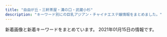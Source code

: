 ```yaml
---
title: "自由が丘・三軒茶屋・溝の口・武蔵小杉"
description: "キーワード別にの巨乳アジアン・チャイナエステ嬢情報をまとめました。"
---
```


新着画像と新着キーワードをまとめています。
2021年01月15日の情報です。

<DmmAffiliateIns />
<KeywordTable
  shops={
    [
    {
        "keywords": {
            "C": 1,
            "85": 1,
            "86": 2
        },
        "station": "\u4e8c\u5b50\u7389\u5ddd\u99c5\u6771\u53e3",
        "name": "\u604b\u4eba",
        "url": "http://koibito.ies.bz/",
        "img_links": [
            "http://koibito.ies.bz/images/s_staff1.png",
            "http://koibito.ies.bz/photos/sites/69/2018/10/201810150304491.jpg",
            "http://koibito.ies.bz/images/new.jpg",
            "http://koibito.ies.bz/images/link.jpg",
            "http://koibito.ies.bz/images/s_staff.png",
            "http://koibito.ies.bz/images/room1.jpg",
            "http://koibito.ies.bz/images/no2.png",
            "http://koibito.ies.bz/photos/sites/69/2018/10/2018100214242547.jpg",
            "http://koibito.ies.bz/images/info.jpg",
            "http://koibito.ies.bz/images/no1.png",
            "http://koibito.ies.bz/images/s_ranking.png",
            "http://koibito.ies.bz/images/mobile.jpg",
            "http://koibito.ies.bz/images/s_news.png",
            "http://koibito.ies.bz/photos/sites/69/2018/10/2018100214220989.jpg",
            "http://koibito.ies.bz/images/room4.jpg",
            "http://koibito.ies.bz/images/room2.jpg",
            "http://koibito.ies.bz/images/s_pick.jpg",
            "http://koibito.ies.bz/images/top.png",
            "http://koibito.ies.bz/images/room3.jpg"
        ]
    },
    {
        "keywords": {},
        "url": "http://annex-jp.info/",
        "img_links": [
            "http://annex-jp.info/images/kp-info.jpg",
            "http://www.annex-jp.info/i/img/riri.jpg",
            "http://www.annex-jp.info/i/img/mayumi.jpg",
            "http://annex-jp.info/images/mayumi.jpg",
            "http://annex-jp.info/images/riri.jpg",
            "http://www.annex-jp.info/i/img/sayuri.jpg",
            "http://annex-jp.info/images/sayuri.jpg",
            "http://www.annex-jp.info/i/img/nana.jpg",
            "http://annex-jp.info/images/yoho.jpg",
            "http://annex-jp.info/images/info.png",
            "http://www.annex-jp.info/i/img/mari.jpg",
            "http://www.annex-jp.info/i/img/yoho.jpg",
            "http://annex-jp.info/images/mari.jpg",
            "http://annex-jp.info/images/nana.jpg"
        ],
        "station": "\u81ea\u7531\u304c\u4e18\u99c5\u5317\u53e3",
        "name": "\u305f\u3093\u307d\u307d"
    },
    {
        "img_links": [
            "http://www.wqiowaz.site/uploads/201008/1-20100Q55522V7.jpg",
            "http://www.wqiowaz.site/uploads/200629/1-200629103104120.jpg",
            "http://www.wqiowaz.site/uploads/200914/1-20091416442NT.jpg",
            "http://www.wqiowaz.site/uploads/201008/1-20100Q55403531.jpg",
            "http://www.wqiowaz.site/picture/call.png",
            "http://www.wqiowaz.site/picture/m-top003.jpg",
            "http://www.wqiowaz.site/picture/foot01.jpg",
            "http://www.wqiowaz.site/uploads/200630/1-200630094H5294.jpg",
            "http://www.wqiowaz.site/picture/m-top004.jpg",
            "http://www.wqiowaz.site/uploads/200630/1-200630094K4325.jpg",
            "http://www.wqiowaz.site/picture/m-head01.jpg",
            "http://www.wqiowaz.site/uploads/200629/1-200629103142X4.jpg",
            "http://www.wqiowaz.site/picture/cam-01.jpg",
            "http://www.wqiowaz.site/uploads/200629/1-200629103204442.jpg",
            "http://www.wqiowaz.site/uploads/201008/1-20100Q5541T55.jpg",
            "http://www.wqiowaz.site/uploads/200914/1-200914164443K1.jpg",
            "http://www.wqiowaz.site/uploads/201008/1-20100Q5550EL.jpg"
        ],
        "station": "\u7528\u8cc0\u99c5\u6771\u53e3",
        "keywords": {
            "F": 4,
            "84": 2,
            "86": 1,
            "D": 3,
            "94": 4
        },
        "url": "http://www.wqiowaz.site/",
        "name": "Sweet"
    },
    {
        "keywords": {
            "C": 21,
            "\u30bb\u30af\u30b7\u30fc": 1,
            "87": 12,
            "D": 14
        },
        "station": "\u90fd\u7acb\u5927\u5b66\u99c5",
        "img_links": [
            "http://www.sakura.esraku.com/photo_news/upimg/508775f63081046140_0.jpg",
            "http://www.sakura.esraku.com/photo_news/upimg/192295fbde78dddd71_0.jpg",
            "http://www.sakura.esraku.com/images/s_link.jpg",
            "http://www.sakura.esraku.com/images/mobile.jpg",
            "http://www.sakura.esraku.com/files/001.jpg",
            "http://www.sakura.esraku.com/images/lineyoyaku.jpg",
            "http://www.sakura.esraku.com/images/top.png",
            "http://www.sakura.esraku.com/files/007.jpg",
            "http://www.sakura.esraku.com/photo_news/upimg/221315f853e86bfad8_0.jpg",
            "http://www.sakura.esraku.com/files/005.jpg",
            "http://www.sakura.esraku.com/files/002.jpg",
            "http://www.sakura.esraku.com/images/s_staff.jpg",
            "http://www.sakura.esraku.com/files/004.jpg",
            "http://www.sakura.esraku.com/files/006.jpg",
            "http://www.sakura.esraku.com/photo_news/upimg/921745f718627cc259_0.jpg",
            "http://www.sakura.esraku.com/files/003.jpg",
            "http://www.sakura.esraku.com/files/008.jpg",
            "http://www.sakura.esraku.com/photo_news/upimg/282545f76dfd1996d7_0.jpg",
            "http://www.sakura.esraku.com/files/009.jpg"
        ],
        "name": "\u685c",
        "url": "http://www.sakura.esraku.com/"
    },
    {
        "keywords": {
            "C": 2,
            "85": 2,
            "D": 3,
            "87": 1,
            "86": 2
        },
        "name": "\u30d6\u30ea\u30ea\u30a2\u30f3\u30b9",
        "station": "\u4e09\u8ed2\u8336\u5c4b\u99c5\u4e16\u7530\u8c37\u901a\u308a\u53e3",
        "url": "http://www.brilliance.mesthe.com/",
        "img_links": [
            "http://www.brilliance.mesthe.com/files/001-02.jpg",
            "http://www.brilliance.mesthe.com/files/004-03.jpg",
            "http://www.brilliance.mesthe.com/images/main_top.png",
            "http://www.brilliance.mesthe.com/images/s1.jpg",
            "http://www.brilliance.mesthe.com/images/shop/shop01.jpg",
            "http://www.brilliance.mesthe.com/images/new3.png",
            "http://www.brilliance.mesthe.com/images/zi_staff.png",
            "http://www.brilliance.mesthe.com/files/003-03.jpg",
            "http://www.brilliance.mesthe.com/images/new1.png",
            "http://www.brilliance.mesthe.com/files/001.jpg",
            "http://www.brilliance.mesthe.com/images/infotiao1.jpg",
            "http://www.brilliance.mesthe.com/files/005.jpg",
            "http://www.brilliance.mesthe.com/images/pick.png",
            "http://www.brilliance.mesthe.com/images/tel.png",
            "http://www.brilliance.mesthe.com/files/004.jpg",
            "http://www.brilliance.mesthe.com/images/maga.jpg",
            "http://www.brilliance.mesthe.com/files/005-03.jpg",
            "http://www.brilliance.mesthe.com/images/s2.jpg",
            "http://www.brilliance.mesthe.com/files/003.jpg",
            "http://www.brilliance.mesthe.com/images/shop/shop04.jpg",
            "http://www.brilliance.mesthe.com/images/s3.jpg",
            "http://www.brilliance.mesthe.com/images/main_bottom.png",
            "http://www.brilliance.mesthe.com/files/001-03.jpg",
            "http://www.brilliance.mesthe.com/files/002.jpg",
            "http://www.brilliance.mesthe.com/files/004-02.jpg",
            "http://www.brilliance.mesthe.com/files/005-02.jpg",
            "http://www.brilliance.mesthe.com/images/zi_massage.png",
            "http://www.brilliance.mesthe.com/images/xian.png",
            "http://www.brilliance.mesthe.com/files/003-02.jpg",
            "http://www.brilliance.mesthe.com/files/002-03.jpg",
            "http://www.brilliance.mesthe.com/images/shop/shop02.jpg",
            "http://www.brilliance.mesthe.com/files/002-02.jpg",
            "http://www.brilliance.mesthe.com/images/shop/shop03.jpg",
            "http://www.brilliance.mesthe.com/images/service.png"
        ]
    },
    {
        "station": "\u81ea\u7531\u304c\u4e18\u99c5\u5317\u53e3",
        "name": "\u6625\u306e\u604b",
        "keywords": {},
        "url": "http://www.es-flower.link/",
        "img_links": [
            "http://www.es-flower.link/sp/images/sisu_t.jpg",
            "http://www.es-flower.link/sp/images/footer.jpg",
            "http://www.es-flower.link/sp/images/sys3.jpg",
            "http://www.es-flower.link/sp/images/sys2.jpg",
            "http://www.es-flower.link/sp/images/6.jpg",
            "http://www.es-flower.link/images/2.jpg",
            "http://www.es-flower.link/sp/images/top.jpg",
            "http://www.es-flower.link/images/interior_t.jpg",
            "http://www.es-flower.link/img/mizuki1.jpg",
            "http://www.es-flower.link/sp/images/rec1.jpg",
            "http://www.es-flower.link/images/1.jpg",
            "http://www.es-flower.link/sp/images/news.jpg",
            "http://www.es-flower.link/sp/images/sisu.jpg",
            "http://www.es-flower.link/images/rec1.png",
            "http://www.es-flower.link/sp/img/yume1.jpg",
            "http://www.es-flower.link/sp/img/koyuki1.jpg",
            "http://www.es-flower.link/img/arisa1.jpg",
            "http://www.es-flower.link/images/mobile.jpg",
            "http://www.es-flower.link/images/sm.jpg",
            "http://www.es-flower.link/sp/images/1.jpg",
            "http://www.es-flower.link/sp/images/int1.jpg",
            "http://www.es-flower.link/sp/images/tel.jpg",
            "http://www.es-flower.link/sp/images/staff_t.jpg",
            "http://www.es-flower.link/images/int1.png",
            "http://www.es-flower.link/img/koyuki1.jpg",
            "http://www.es-flower.link/sp/images/ac1.jpg",
            "http://www.es-flower.link/img/yume1.jpg",
            "http://www.es-flower.link/images/head.jpg",
            "http://www.es-flower.link/sp/images/rec3.jpg",
            "http://www.es-flower.link/img/nene1.jpg",
            "http://www.es-flower.link/sp/images/sys1.jpg",
            "http://www.es-flower.link/img/huyumi1.jpg",
            "http://www.es-flower.link/sp/images/head.png",
            "http://www.es-flower.link/sp/images/rec2.jpg",
            "http://www.es-flower.link/sp/img/arisa1.jpg",
            "http://www.es-flower.link/images/sys.png",
            "http://www.es-flower.link/sp/images/interior_t.jpg",
            "http://www.es-flower.link/images/news.jpg",
            "http://www.es-flower.link/sp/img/huyumi1.jpg",
            "http://www.es-flower.link/sp/images/4.jpg",
            "http://www.es-flower.link/images/int2.png",
            "http://www.es-flower.link/sp/menu/staff.jpg",
            "http://www.es-flower.link/sp/images/time.jpg",
            "http://www.es-flower.link/sp/images/int2.jpg",
            "http://www.es-flower.link/images/info.jpg",
            "http://www.es-flower.link/images/4.jpg",
            "http://www.es-flower.link/images/6.jpg",
            "http://www.es-flower.link/images/ta.jpg",
            "http://www.es-flower.link/images/5.jpg",
            "http://www.es-flower.link/sp/images/2.jpg",
            "http://www.es-flower.link/images/staff_t.jpg",
            "http://www.es-flower.link/sp/images/5.jpg",
            "http://www.es-flower.link/sp/images/newsb.png",
            "http://www.es-flower.link/sp/menu/top.jpg",
            "http://www.es-flower.link/sp/img/mizuki1.jpg",
            "http://www.es-flower.link/sp/img/nene1.jpg",
            "http://www.es-flower.link/images/3.jpg",
            "http://www.es-flower.link/images/rec2.jpg",
            "http://www.es-flower.link/sp/menu/interior.jpg",
            "http://www.es-flower.link/sp/images/pc.jpg",
            "http://www.es-flower.link/sp/images/3.jpg"
        ]
    },
    {
        "url": "http://treat-msg.com/",
        "keywords": {},
        "img_links": [
            "http://treat-msg.com/img/access/road6.jpg",
            "http://treat-msg.com/staff/chinatu/01.jpg",
            "http://treat-msg.com/staff/riri/01mb.jpg",
            "http://treat-msg.com/staff/kaori/01mb.jpg",
            "http://treat-msg.com/staff/kaori/01.jpg",
            "http://treat-msg.com/img/mainhd.jpg",
            "http://treat-msg.com/staff/saki/01mb.jpg",
            "http://treat-msg.com/img/ttl_staff.jpg",
            "http://treat-msg.com/pic/corona.jpg",
            "http://treat-msg.com/staff/mei/01mb.jpg",
            "http://treat-msg.com/staff/saki/01.jpg",
            "http://treat-msg.com/staff/mei/01.jpg",
            "http://treat-msg.com/staff/riri/01.jpg",
            "http://treat-msg.com/img/access/roaddm.png",
            "http://treat-msg.com/staff/miyo/01.jpg",
            "http://treat-msg.com/staff/noa/01.jpg",
            "http://treat-msg.com/staff/rumi/01mb.jpg",
            "http://treat-msg.com/staff/miyo/01mb.jpg",
            "http://treat-msg.com/img/shop/msg.png",
            "http://treat-msg.com/img/mainft.jpg",
            "http://treat-msg.com/img/access/road3.jpg",
            "http://treat-msg.com/img/access/road2.jpg",
            "http://treat-msg.com/staff/rumi/01.jpg",
            "http://treat-msg.com/img/foot.png",
            "http://treat-msg.com/img/access/road4.jpg",
            "http://treat-msg.com/img/access/road1.jpg",
            "http://treat-msg.com/img/head.png",
            "http://treat-msg.com/staff/noa/01mb.jpg",
            "http://treat-msg.com/img/access/road5.jpg",
            "http://treat-msg.com/staff/chinatu/01mb.jpg"
        ],
        "station": "\u99d2\u6ca2\u5927\u5b66\u99c5\u99d2\u6ca2\u516c\u5712\u53e3",
        "name": "\u5b89\u5fc3\u5802"
    },
    {
        "img_links": [
            "http://www.spa.maesjp.com/files/004.jpg",
            "http://www.spa.maesjp.com/images/s_top_therapist.png",
            "http://www.spa.maesjp.com/images/s_news.png",
            "http://www.spa.maesjp.com/images/slider-img002.jpg",
            "http://www.spa.maesjp.com/images/s_pickup.png",
            "http://www.spa.maesjp.com/files/003.jpg",
            "http://www.spa.maesjp.com/files/005.jpg",
            "http://www.spa.maesjp.com/files/002.jpg",
            "http://www.spa.maesjp.com/images/m2.jpg",
            "http://www.spa.maesjp.com/images/m3.jpg",
            "http://www.spa.maesjp.com/images/m1.jpg",
            "http://www.spa.maesjp.com/images/slider-img001.jpg",
            "http://www.spa.maesjp.com/images/m4.jpg",
            "http://www.spa.maesjp.com/images/m6.jpg",
            "http://www.spa.maesjp.com/images/s_message.png",
            "http://www.spa.maesjp.com/files/001.jpg"
        ],
        "station": "\u4e09\u8ed2\u8336\u5c4b\u99c5\u5357\u53e3A",
        "name": "\u53f0\u6e7eSpa",
        "keywords": {
            "87": 8,
            "88": 8,
            "85": 8,
            "D": 32,
            "E": 8,
            "86": 8,
            "91": 8
        },
        "url": "http://www.spa.maesjp.com/"
    },
    {
        "url": "http://www.miyuki.es-relax.info/",
        "name": "\u30de\u30c3\u30b5\u30fc\u30b8\u306e\u66d9",
        "keywords": {},
        "station": "\u5927\u5ca1\u5c71\u99c5",
        "img_links": [
            "http://www.miyuki.es-relax.info/images/info3.jpg",
            "http://www.miyuki.es-relax.info/images/info1.jpg",
            "http://www.miyuki.es-relax.info/images/yoyaku.png",
            "http://www.miyuki.es-relax.info/images/sp01.jpg",
            "http://www.miyuki.es-relax.info/images/info4.jpg",
            "http://www.miyuki.es-relax.info/images/kp01.jpg",
            "http://www.miyuki.es-relax.info/gals/yuri1.jpg",
            "http://www.miyuki.es-relax.info/images/info2.jpg",
            "http://www.miyuki.es-relax.info/gals/yuki1.jpg",
            "http://www.miyuki.es-relax.info/images/sp02.jpg",
            "http://www.miyuki.es-relax.info/gals/nana1.jpg",
            "http://www.miyuki.es-relax.info/images/sp03.jpg"
        ]
    },
    {
        "station": "\u4e09\u8ed2\u8336\u5c4b\u99c5\u5357\u53e3",
        "name": "JoJo",
        "url": "http://www.jojo.mensnv.com/",
        "keywords": {
            "C": 3,
            "88": 3,
            "D": 18,
            "86": 12,
            "84": 6,
            "85": 9,
            "\u30bb\u30af\u30b7\u30fc": 1
        },
        "img_links": [
            "http://www.jojo.mensnv.com/images/tel.png",
            "http://www.jojo.mensnv.com/files/014-03.jpg",
            "http://www.jojo.mensnv.com/files/011-03.jpg",
            "http://www.jojo.mensnv.com/files/010.jpg",
            "http://www.jojo.mensnv.com/files/013-03.jpg",
            "http://www.jojo.mensnv.com/files/012-03.jpg",
            "http://www.jojo.mensnv.com/images/slider/01.jpg",
            "http://www.jojo.mensnv.com/files/002-02.jpg",
            "http://www.jojo.mensnv.com/files/002.jpg",
            "http://www.jojo.mensnv.com/files/006.jpg",
            "http://www.jojo.mensnv.com/files/003-03.jpg",
            "http://www.jojo.mensnv.com/files/012-02.jpg",
            "http://www.jojo.mensnv.com/files/010-03.jpg",
            "http://www.jojo.mensnv.com/files/001-03.jpg",
            "http://www.jojo.mensnv.com/images/showCover.png",
            "http://www.jojo.mensnv.com/files/005-02.jpg",
            "http://www.jojo.mensnv.com/files/006-03.jpg",
            "http://www.jojo.mensnv.com/files/009-02.jpg",
            "http://www.jojo.mensnv.com/files/009-03.jpg",
            "http://www.jojo.mensnv.com/files/004-02.jpg",
            "http://www.jojo.mensnv.com/files/003.jpg",
            "http://www.jojo.mensnv.com/files/005-03.jpg",
            "http://www.jojo.mensnv.com/files/004.jpg",
            "http://www.jojo.mensnv.com/files/007.jpg",
            "http://www.jojo.mensnv.com/images/slider/02.jpg",
            "http://www.jojo.mensnv.com/files/009.jpg",
            "http://www.jojo.mensnv.com/files/007-03.jpg",
            "http://www.jojo.mensnv.com/images/coverGirlParts.png",
            "http://www.jojo.mensnv.com/files/001-02.jpg",
            "http://www.jojo.mensnv.com/files/003-02.jpg",
            "http://www.jojo.mensnv.com/files/007-02.jpg",
            "http://www.jojo.mensnv.com/files/010-02.jpg",
            "http://www.jojo.mensnv.com/files/005.jpg",
            "http://www.jojo.mensnv.com/files/001.jpg",
            "http://www.jojo.mensnv.com/files/013-02.jpg",
            "http://www.jojo.mensnv.com/images/slider/03.jpg",
            "http://www.jojo.mensnv.com/files/012.jpg",
            "http://www.jojo.mensnv.com/files/011.jpg",
            "http://www.jojo.mensnv.com/files/006-02.jpg",
            "http://www.jojo.mensnv.com/files/014-02.jpg",
            "http://www.jojo.mensnv.com/files/013.jpg",
            "http://www.jojo.mensnv.com/files/002-03.jpg",
            "http://www.jojo.mensnv.com/files/011-02.jpg",
            "http://www.jojo.mensnv.com/images/backlistbtn.png",
            "http://www.jojo.mensnv.com/files/014.jpg",
            "http://www.jojo.mensnv.com/files/004-03.jpg",
            "http://www.jojo.mensnv.com/images/mobile.jpg"
        ]
    },
    {
        "img_links": [
            "http://ms-shinraku.com/img/ttl_staff.png",
            "http://ms-shinraku.com/pic/topimg2.jpg",
            "http://ms-shinraku.com/pic/topimg1.jpg",
            "http://ms-shinraku.com/staff/mari/01.jpg",
            "http://ms-shinraku.com/i/files/homeimg.jpg",
            "http://ms-shinraku.com/staff/ran/01.jpg",
            "http://ms-shinraku.com/staff/ayumi/01.jpg",
            "http://ms-shinraku.com/staff/yuki/01.jpg",
            "http://ms-shinraku.com/pic/head.jpg",
            "http://ms-shinraku.com/staff/momoka/01.jpg",
            "http://ms-shinraku.com/img/foot.png",
            "http://ms-shinraku.com/staff/kanako/01.jpg"
        ],
        "keywords": {
            "C": 2
        },
        "url": "http://ms-shinraku.com/",
        "station": "\u5b66\u82b8\u5927\u5b66\u99c5\u6771\u53e3",
        "name": "\u5fc3\u697d"
    },
    {
        "name": "\u697d\u697d\u5c4b",
        "img_links": [
            "http://ms-rlx.com/img/msgbtn.png",
            "http://ms-rlx.com/img/youtube.jpg",
            "http://ms-rlx.com/staff/sachan/01mb.jpg",
            "http://ms-rlx.com/img/att.png",
            "http://ms-rlx.com/pic/head.png",
            "http://ms-rlx.com/img/access/road03.jpg",
            "http://ms-rlx.com/staff/momo/01.jpg",
            "http://ms-rlx.com/staff/ringo/01.jpg",
            "http://ms-rlx.com/i/files/homeimg.jpg",
            "http://ms-rlx.com/staff/ringo/01mb.jpg",
            "http://ms-rlx.com/img/ttl_staff.png",
            "http://ms-rlx.com/img/access/road01.jpg",
            "http://ms-rlx.com/img/ttl_rec.png",
            "http://ms-rlx.com/staff/ruri/01mb.jpg",
            "http://ms-rlx.com/img/access/road02.jpg",
            "http://ms-rlx.com/staff/sachan/01.jpg",
            "http://ms-rlx.com/staff/momo/01mb.jpg",
            "http://ms-rlx.com/img/ttl_mobile.png",
            "http://ms-rlx.com/staff/milk/01mb.jpg",
            "http://ms-rlx.com/img/ttl_tnew.png",
            "http://ms-rlx.com/img/ttl_concept.png",
            "http://ms-rlx.com/staff/ruri/01.jpg",
            "http://ms-rlx.com/staff/milk/01.jpg"
        ],
        "keywords": {
            "C": 14
        },
        "station": "\u81ea\u7531\u304c\u4e18\u99c5\u5357\u53e3",
        "url": "http://ms-rlx.com/"
    },
    {
        "url": "http://in-esthe.com/you/",
        "img_links": [
            "http://in-esthe.com/you/images/p-11.jpg",
            "http://in-esthe.com/you/images/mo.png",
            "http://in-esthe.com/you/images/r-1.jpg",
            "http://in-esthe.com/you/images/p-4.jpg",
            "http://cdn.dino-es.com/images/logo/468x60DinoEs.png",
            "http://in-esthe.com/you/images/p-9.jpg",
            "http://in-esthe.com/you/images/p-7.jpg",
            "http://in-esthe.com/you/images/fla.jpg",
            "http://in-esthe.com/you/images/p-3.jpg",
            "http://in-esthe.com/you/images/r-2.jpg",
            "http://in-esthe.com/you/images/p-0.jpg",
            "http://in-esthe.com/you/images/p-10.jpg",
            "http://in-esthe.com/you/images/p-8.jpg",
            "http://in-esthe.com/you/images/botton.jpg",
            "http://in-esthe.com/you/images/p-5.jpg"
        ],
        "keywords": {},
        "station": "\u5b66\u82b8\u5927\u5b66\u99c5\u6771\u53e3",
        "name": "\u60a0"
    },
    {
        "station": "\u4e8c\u5b50\u7389\u5ddd\u99c5",
        "name": "For You",
        "url": "https://fy.uouono.com",
        "img_links": [
            "https://fy.uouono.com/wp-content/uploads/2020/10/21349876harumo.jpg",
            "https://fy.uouono.com/wp-content/themes/este/img/2.jpg",
            "https://fy.uouono.com/wp-content/uploads/2020/10/09uiyharumo.jpg",
            "https://fy.uouono.com/wp-content/themes/este/img/4.jpg",
            "https://fy.uouono.com/wp-content/uploads/2020/10/ff-foryou.jpg",
            "https://fy.uouono.com/wp-content/uploads/2019/12/00harumo.jpg",
            "https://fy.uouono.com/wp-content/themes/este/img/tel_footer.png",
            "https://fy.uouono.com/wp-content/uploads/2019/06/oijhg9876rforyou.jpg",
            "https://fy.uouono.com/wp-content/uploads/2020/12/1foryou.jpg",
            "https://fy.uouono.com/wp-content/uploads/2019/06/asayou.jpg",
            "https://fy.uouono.com/wp-content/themes/este/img/tel_header.png",
            "https://fy.uouono.com/wp-content/uploads/2019/06/098765resdaxfforyou.jpg",
            "https://fy.uouono.com/wp-content/uploads/2019/06/098765easforyou.jpg",
            "https://fy.uouono.com/wp-content/themes/este/img/3.jpg",
            "https://fy.uouono.com/wp-content/themes/este/img/call.png",
            "https://fy.uouono.com/wp-content/themes/este/img/top-img01.png",
            "https://fy.uouono.com/wp-content/themes/este/img/top-img01b.png",
            "https://fy.uouono.com/wp-content/themes/este/img/top-img01a.png",
            "https://fy.uouono.com/wp-content/uploads/2020/12/11foryou.jpg",
            "https://fy.uouono.com/wp-content/themes/este/img/top-img02.png",
            "https://fy.uouono.com/wp-content/uploads/2020/12/09foryou.jpg",
            "https://fy.uouono.com/wp-content/themes/este/img/1.jpg",
            "https://fy.uouono.com/wp-content/themes/este/img/top-img04.png",
            "https://fy.uouono.com/wp-content/uploads/2020/01/90897tyrdfforyou.jpg",
            "https://fy.uouono.com/wp-content/uploads/2020/01/diouygforyou.jpg"
        ],
        "keywords": {
            "D": 30,
            "E": 12
        }
    },
    {
        "img_links": [
            "http://kagayaki.jpn.cm/images/room1.jpg",
            "http://kagayaki.jpn.cm/images/room4.jpg",
            "http://kagayaki.jpn.cm/images/staff0.jpg",
            "http://kagayaki.jpn.cm/photos/sites/35/2016/09/637893871729784570.jpg",
            "http://kagayaki.jpn.cm/photos/sites/35/2016/08/staff3.jpg",
            "http://kagayaki.jpn.cm/images/girl-z2.jpg",
            "http://kagayaki.jpn.cm/images/room3.jpg",
            "http://kagayaki.jpn.cm/images/end1.jpg",
            "http://kagayaki.jpn.cm/photos/sites/35/2020/10/2020100418535814.jpg",
            "http://kagayaki.jpn.cm/photos/sites/35/2016/08/staff32.jpg",
            "http://kagayaki.jpn.cm/images/staff_line.png",
            "http://kagayaki.jpn.cm/images/room5.jpg",
            "http://kagayaki.jpn.cm/images/room6.jpg",
            "http://kagayaki.jpn.cm/images/mobile2.jpg",
            "http://kagayaki.jpn.cm/photos/sites/35/2016/11/11.jpg",
            "http://kagayaki.jpn.cm/images/mobile.jpg",
            "http://kagayaki.jpn.cm/photos/sites/35/2016/11/1.jpg",
            "http://kagayaki.jpn.cm/photos/sites/35/2016/11/12.jpg",
            "http://kagayaki.jpn.cm/images/top.jpg",
            "http://kagayaki.jpn.cm/images/room2.jpg",
            "http://kagayaki.jpn.cm/photos/sites/35/2017/11/2017110107513579.jpg",
            "http://kagayaki.jpn.cm/photos/sites/35/2019/09/2019092518230998.jpg",
            "http://kagayaki.jpn.cm/images/bj3.png",
            "http://kagayaki.jpn.cm/images/girl-z1.jpg"
        ],
        "url": "http://kagayaki.jpn.cm/",
        "name": "\u661f\u306e\u8f1d\u304d",
        "station": "\u4e09\u8ed2\u8336\u5c4b\u99c5\u5317\u53e3",
        "keywords": {
            "E": 1,
            "84": 1,
            "C": 17,
            "D": 6,
            "87": 2,
            "86": 5
        }
    },
    {
        "station": "\u7b49\u3005\u529b\u99c5",
        "img_links": [
            "http://yourroom.net/images/1.jpg",
            "http://yourroom.net/photo/mini-yui2.jpg",
            "http://yourroom.net/images/saikai.png",
            "http://yourroom.net/photo/mini-yui1.jpg",
            "http://yourroom.net/photo/mini-yuki1.jpg",
            "http://yourroom.net/photo/yuki1.jpg",
            "http://yourroom.net/photo/maho1.jpg",
            "http://yourroom.net/photo/mini-maho1.jpg",
            "http://yourroom.net/images/1s.jpg",
            "http://yourroom.net/photo/mini-yuki2.jpg",
            "http://yourroom.net/photo/yui1.jpg"
        ],
        "url": "http://yourroom.net/",
        "keywords": {},
        "name": "\u30b9\u30de\u30a4\u30eb"
    },
    {
        "name": "\u82b1\u7b4f -\u306f\u306a\u3044\u304b\u3060-",
        "img_links": [
            "http://www.hanaikada.masg.info/photo_news/upimg/795065ff41f22a3d42_0.jpg",
            "http://www.hanaikada.masg.info/images/nav-001.png",
            "http://www.hanaikada.masg.info/photo_news/upimg/919615fe051ff3aebe_0.jpg",
            "http://www.hanaikada.masg.info/images/nav-006.png",
            "http://www.hanaikada.masg.info/files/003.jpg",
            "http://www.hanaikada.masg.info/files/001.jpg",
            "http://www.hanaikada.masg.info/images/nav-005.png",
            "http://www.hanaikada.masg.info/images/nav-004.png",
            "http://www.hanaikada.masg.info/images/top003.png",
            "http://www.hanaikada.masg.info/files/002.jpg",
            "http://www.hanaikada.masg.info/images/top01.png",
            "http://www.hanaikada.masg.info/photo_news/upimg/196915fd72c6a20b48_0.jpg",
            "http://www.hanaikada.masg.info/photo_news/upimg/108215f82f974a7fed_2.jpg",
            "http://www.hanaikada.masg.info/images/nav-003.png",
            "http://www.hanaikada.masg.info/files/008.jpg",
            "http://www.hanaikada.masg.info/images/nav-002.png",
            "http://www.hanaikada.masg.info/photo_news/upimg/108215f82f974a7fed_1.jpg",
            "http://www.hanaikada.masg.info/images/tel.png",
            "http://www.hanaikada.masg.info/images/top02-left.png",
            "http://www.hanaikada.masg.info/images/osusume01.png",
            "http://www.hanaikada.masg.info/files/005.jpg",
            "http://www.hanaikada.masg.info/files/004.jpg",
            "http://www.hanaikada.masg.info/files/007.jpg",
            "http://www.hanaikada.masg.info/photo_news/upimg/108215f82f974a7fed_0.jpg"
        ],
        "keywords": {
            "\u30bb\u30af\u30b7\u30fc": 1,
            "\u80f8": 1
        },
        "url": "http://www.hanaikada.masg.info/",
        "station": "\u4e8c\u5b50\u7389\u5ddd\u99c5\u897f\u53e3"
    },
    {
        "url": "http://relaxation-soil.net/",
        "img_links": [
            "http://relaxation-soil.net/images/saikai.png",
            "http://relaxation-soil.net/photo/anna1.jpg",
            "http://relaxation-soil.net/photo/mini-newgirl3.jpg",
            "http://relaxation-soil.net/images/1s.jpg",
            "http://relaxation-soil.net/photo/mini-yuyu4.jpg",
            "http://relaxation-soil.net/photo/mini-anna1.jpg",
            "http://relaxation-soil.net/photo/mini-rie2.jpg",
            "http://relaxation-soil.net/photo/mini-rie1.jpg",
            "http://relaxation-soil.net/images/1.jpg",
            "http://relaxation-soil.net/photo/rie1.jpg",
            "http://relaxation-soil.net/photo/mini-anna3.jpg",
            "http://relaxation-soil.net/photo/mini-newgirl1.jpg",
            "http://relaxation-soil.net/photo/mini-newgirl2.jpg",
            "http://relaxation-soil.net/photo/yuyu4.jpg",
            "http://relaxation-soil.net/photo/mini-yuyu3.jpg"
        ],
        "station": "\u4e0a\u91ce\u6bdb\u99c5",
        "keywords": {},
        "name": "\u30bd\u30a4\u30eb"
    },
    {
        "img_links": [
            "http://tanoshii.jpn.mn/photos/sites/76/2020/01/2020012908322311.jpg",
            "http://tanoshii.jpn.mn/photos/sites/76/2019/12/2019121409132447.jpg",
            "http://tanoshii.jpn.mn/photos/sites/76/2020/12/2020120904423083.jpg",
            "http://tanoshii.jpn.mn/photos/sites/76/2020/12/2020122205012857.jpg",
            "http://tanoshii.jpn.mn/images/side_link.jpg",
            "http://tanoshii.jpn.mn/images/top.png",
            "http://tanoshii.jpn.mn/photos/sites/76/2020/12/202012240922577.jpg",
            "http://tanoshii.jpn.mn/photos/sites/76/2020/01/2020011710434680.jpg",
            "http://tanoshii.jpn.mn/photos/sites/76/2020/03/2020030810363653.jpg",
            "http://tanoshii.jpn.mn/photos/sites/76/2020/12/2020120901212835.jpg",
            "http://tanoshii.jpn.mn/photos/sites/76/2020/12/202012060340027.jpg",
            "http://tanoshii.jpn.mn/photos/sites/76/2020/12/2020120904441346.jpg",
            "http://tanoshii.jpn.mn/photos/sites/76/2020/05/2020051702011714.jpg",
            "http://tanoshii.jpn.mn/photos/sites/76/2020/09/2020093003412015.jpg",
            "http://tanoshii.jpn.mn/images/sp_top.jpg",
            "http://tanoshii.jpn.mn/images/side_mobile.jpg",
            "http://tanoshii.jpn.mn/photos/sites/76/2020/01/2020010206122496.jpg",
            "http://tanoshii.jpn.mn/images/link_nav03.jpg",
            "http://tanoshii.jpn.mn/photos/sites/76/2020/10/2020101305315556.jpg",
            "http://tanoshii.jpn.mn/photos/sites/76/2020/06/2020060701410487.jpg",
            "http://tanoshii.jpn.mn/photos/sites/76/2019/12/2019121409132234.jpg",
            "http://tanoshii.jpn.mn/photos/sites/76/2020/02/2020020601144618.jpg",
            "http://tanoshii.jpn.mn/photos/sites/76/2019/12/2019121409132141.jpg",
            "http://tanoshii.jpn.mn/photos/sites/76/2020/04/2020041703571830.jpg",
            "http://tanoshii.jpn.mn/photos/sites/76/2020/07/2020071004194210.jpg",
            "http://tanoshii.jpn.mn/images/link_nav04.jpg",
            "http://tanoshii.jpn.mn/photos/sites/76/2020/05/2020051702012070.jpg",
            "http://tanoshii.jpn.mn/photos/sites/76/2019/12/2019121409132124.jpg",
            "http://tanoshii.jpn.mn/images/top_slider02.jpg",
            "http://tanoshii.jpn.mn/photos/sites/76/2020/11/2020110307113062.jpg",
            "http://tanoshii.jpn.mn/photos/sites/76/2021/01/2021010305174759.jpg",
            "http://tanoshii.jpn.mn/photos/sites/76/2020/06/2020061605184059.jpg",
            "http://tanoshii.jpn.mn/photos/sites/76/2021/01/2021011304145677.jpg",
            "http://tanoshii.jpn.mn/photos/sites/76/2020/03/202003090333270.jpg",
            "http://tanoshii.jpn.mn/photos/sites/76/2020/11/2020112902000038.jpg",
            "http://tanoshii.jpn.mn/photos/sites/76/2020/12/2020121807285563.jpg",
            "http://tanoshii.jpn.mn/photos/sites/76/2020/11/2020112407093420.jpg",
            "http://tanoshii.jpn.mn/photos/sites/76/2020/09/2020093003412655.jpg",
            "http://tanoshii.jpn.mn/photos/sites/76/2020/01/2020011207465264.jpg",
            "http://tanoshii.jpn.mn/photos/sites/76/2020/09/2020092006290275.jpg",
            "http://tanoshii.jpn.mn/photos/sites/76/2020/05/2020052603000345.jpg",
            "http://tanoshii.jpn.mn/photos/sites/76/2020/12/2020122501502779.jpg",
            "http://tanoshii.jpn.mn/images/top_slider01.jpg",
            "http://tanoshii.jpn.mn/photos/sites/76/2020/01/2020012603561216.jpg",
            "http://tanoshii.jpn.mn/photos/sites/76/2020/02/2020022603284068.jpg",
            "http://tanoshii.jpn.mn/images/link_nav05.jpg",
            "http://tanoshii.jpn.mn/photos/sites/76/2020/09/2020090800560727.jpg",
            "http://tanoshii.jpn.mn/photos/sites/76/2019/12/201912140913237.jpg",
            "http://tanoshii.jpn.mn/photos/sites/76/2021/01/2021011304151051.jpg",
            "http://tanoshii.jpn.mn/photos/sites/76/2020/01/2020012603560666.jpg",
            "http://tanoshii.jpn.mn/images/info1.jpg",
            "http://tanoshii.jpn.mn/images/link_nav01.jpg",
            "http://tanoshii.jpn.mn/photos/sites/76/2020/03/2020030903332740.jpg",
            "http://tanoshii.jpn.mn/photos/sites/76/2020/08/2020082903370364.jpg",
            "http://tanoshii.jpn.mn/images/side_tel.jpg",
            "http://tanoshii.jpn.mn/photos/sites/76/2020/07/2020071004330148.jpg",
            "http://tanoshii.jpn.mn/photos/sites/76/2019/12/201912280133413.jpg",
            "http://tanoshii.jpn.mn/photos/sites/76/2019/12/2019121409131966.jpg",
            "http://tanoshii.jpn.mn/photos/sites/76/2020/01/2020010206122380.jpg",
            "http://tanoshii.jpn.mn/images/link_nav07.jpg",
            "http://tanoshii.jpn.mn/photos/sites/76/2020/01/2020011207465354.jpg",
            "http://tanoshii.jpn.mn/photos/sites/76/2020/02/2020022603283463.jpg",
            "http://tanoshii.jpn.mn/images/link_nav06.jpg",
            "http://tanoshii.jpn.mn/photos/sites/76/2020/08/2020081201584255.jpg",
            "http://tanoshii.jpn.mn/photos/sites/76/2020/03/2020032803325898.jpg",
            "http://tanoshii.jpn.mn/photos/sites/76/2020/09/2020090307211283.jpg",
            "http://tanoshii.jpn.mn/photos/sites/76/2020/10/2020102803545189.jpg",
            "http://tanoshii.jpn.mn/images/info2.jpg",
            "http://tanoshii.jpn.mn/images/link_nav02.jpg",
            "http://tanoshii.jpn.mn/images/info3.jpg",
            "http://tanoshii.jpn.mn/photos/sites/76/2020/04/2020040401245819.jpg",
            "http://tanoshii.jpn.mn/images/ico01.png",
            "http://tanoshii.jpn.mn/photos/sites/76/2020/09/2020090803135392.jpg",
            "http://tanoshii.jpn.mn/photos/sites/76/2020/08/2020080507421162.jpg",
            "http://tanoshii.jpn.mn/photos/sites/76/2020/11/2020111603281212.jpg"
        ],
        "url": "http://tanoshii.jpn.mn/",
        "keywords": {
            "87": 10,
            "C": 7,
            "86": 7,
            "E": 12,
            "84": 2,
            "93": 1,
            "88": 3,
            "D": 14,
            "83": 3,
            "85": 4,
            "82": 2,
            "89": 1
        },
        "name": "\u697d\u3057\u3044",
        "station": "\u4e8c\u5b50\u7389\u5ddd\u99c5\u897f\u53e3"
    },
    {
        "img_links": [
            "http://b-berry.work/images/news.jpg",
            "http://b-berry.work/images/rec2.jpg",
            "http://b-berry.work/img/mona1.jpg",
            "http://b-berry.work/images/int1.jpg",
            "http://b-berry.work/images/staff_t.jpg",
            "http://b-berry.work/images/1.jpg",
            "http://b-berry.work/images/rec1.jpg",
            "http://b-berry.work/staff/maya.jpg",
            "http://b-berry.work/img/yuri1.jpg",
            "http://b-berry.work/img/maya1.jpg",
            "http://b-berry.work/images/sys.jpg",
            "http://b-berry.work/images/interior_t.jpg",
            "http://b-berry.work/images/s1.png",
            "http://b-berry.work/staff/yuri.jpg",
            "http://b-berry.work/images/ac1.jpg",
            "http://b-berry.work/images/2.jpg",
            "http://b-berry.work/staff/mona.jpg",
            "http://b-berry.work/images/tg.jpg",
            "http://b-berry.work/images/int2.jpg",
            "http://b-berry.work/images/ac2.jpg",
            "http://b-berry.work/images/head.jpg",
            "http://b-berry.work/images/3.jpg"
        ],
        "keywords": {},
        "url": "http://b-berry.work/",
        "name": "\u30d6\u30eb\u30fc\u30d9\u30ea\u30fc",
        "station": "\u81ea\u7531\u304c\u4e18\u99c5\u5317\u53e3"
    },
    {
        "station": "\u5b66\u82b8\u5927\u5b66\u99c5\u897f\u53e3",
        "url": "http://clair.work/",
        "keywords": {
            "E": 2,
            "C": 4,
            "D": 4
        },
        "img_links": [
            "http://clair.work/images/recruit/point_08.png",
            "http://clair.work/images/recruit/point_06.png",
            "http://clair.work/staff/humi2.jpg",
            "http://clair.work/images/mainvisual_02_s.jpg",
            "http://clair.work/images/icon_new.png",
            "http://clair.work/staff/ayaka1.jpg",
            "http://clair.work/images/icon_ranking_03.png",
            "http://clair.work/images/recruit/point_09.png",
            "http://clair.work/images/recruit/req_03.jpg",
            "http://clair.work/images/recruit/point_03.png",
            "http://clair.work/staff/humi1.jpg",
            "http://clair.work/staff/kasumi1.jpg",
            "http://clair.work/images/recruit/sp_mainvisual.jpg",
            "http://clair.work/images/no_image.jpg",
            "http://clair.work/images/recruit/nagare_06.png",
            "http://clair.work/staff/yua1.jpg",
            "http://clair.work/images/recruit/point_07.png",
            "http://clair.work/images/recruit/nagare_02.jpg",
            "http://clair.work/images/recruit/point_04.png",
            "http://clair.work/staff/mayu1.jpg",
            "http://clair.work/images/recruit/point_05.png",
            "http://clair.work/images/sw_tel.png",
            "http://clair.work/images/recruit/message_03.png",
            "http://clair.work/images/icon_ranking_02.png",
            "http://clair.work/images/recruit/nagare_07.png",
            "http://clair.work/images/mainvisual_01.jpg",
            "http://clair.work/images/recruit/nagare_05.png",
            "http://clair.work/images/head_therapist.jpg",
            "http://clair.work/images/recruit/nagare_03.jpg",
            "http://clair.work/images/mainvisual_02.jpg",
            "http://clair.work/images/icon_ranking_04.png",
            "http://clair.work/images/head_interior.jpg",
            "http://clair.work/images/icon_ranking_01.png",
            "http://clair.work/images/mainvisual_01_s.jpg",
            "http://clair.work/images/recruit/nagare_01.jpg",
            "http://clair.work/images/trigger.jpg",
            "http://clair.work/images/sw_home.png",
            "http://clair.work/images/icon_ranking_05.png"
        ],
        "name": "Clair \uff5e\u30af\u30ec\u30fc\u30eb\uff5e"
    }
]
}
/>
<DmmAffiliateScript />
